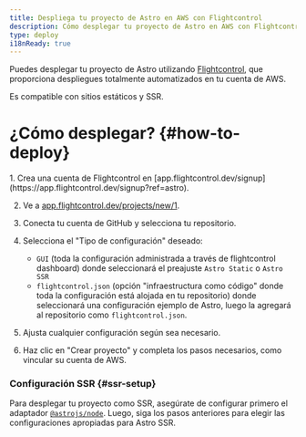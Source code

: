 ```yaml
---
title: Despliega tu proyecto de Astro en AWS con Flightcontrol
description: Cómo desplegar tu proyecto de Astro en AWS con Flightcontrol
type: deploy
i18nReady: true
---
```


Puedes desplegar tu proyecto de Astro utilizando [Flightcontrol](https://www.flightcontrol.dev?ref=astro), que proporciona despliegues totalmente automatizados en tu cuenta de AWS.

Es compatible con sitios estáticos y SSR.

# ¿Cómo desplegar? \{#how-to-deploy\}

<Steps>
1. Crea una cuenta de Flightcontrol en [app.flightcontrol.dev/signup](https://app.flightcontrol.dev/signup?ref=astro).

2. Ve a [app.flightcontrol.dev/projects/new/1](https://app.flightcontrol.dev/projects/new/1).

3. Conecta tu cuenta de GitHub y selecciona tu repositorio.

4. Selecciona el "Tipo de configuración" deseado:
    - `GUI` (toda la configuración administrada a través de flightcontrol dashboard) donde seleccionará el preajuste `Astro Static` o `Astro SSR`
    - `flightcontrol.json` (opción "infraestructura como código" donde toda la configuración está alojada en tu repositorio) donde seleccionará una configuración ejemplo de Astro, luego la agregará al repositorio como `flightcontrol.json`.

5. Ajusta cualquier configuración según sea necesario.

6. Haz clic en "Crear proyecto" y completa los pasos necesarios, como vincular su cuenta de AWS.
</Steps>

### Configuración SSR \{#ssr-setup\}

Para desplegar tu proyecto como SSR, asegúrate de configurar primero el adaptador [`@astrojs/node`](/es/guides/integrations-guide/node/). Luego, siga los pasos anteriores para elegir las configuraciones apropiadas para Astro SSR.
